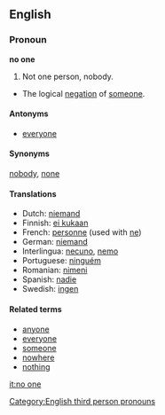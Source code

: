 ==English==
=== Pronoun ===

'''no one'''

#Not one person, nobody.
*The logical [[negation]] of [[someone]].

==== Antonyms ====
*[[everyone]]

==== Synonyms ====
[[nobody]], [[none]]

==== Translations ====
*Dutch: [[niemand]]
*Finnish: [[ei kukaan]]
*French: [[personne]] (used with [[ne]])
*German: [[niemand]]
*Interlingua: [[necuno]], [[nemo]]
*Portuguese: [[ninguém]]
*Romanian: [[nimeni]]
*Spanish: [[nadie]]
*Swedish: [[ingen]]

====Related terms====
*[[anyone]]
*[[everyone]]
*[[someone]]
*[[nowhere]]
*[[nothing]]

[[Category:English third person pronouns]]

[[it:no one]]